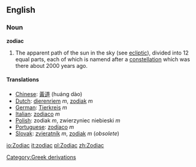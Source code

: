 ==English==

=== Noun ===
'''zodiac'''
# The apparent path of the sun in the sky (see [[ecliptic]]), divided into 12 equal parts, each of which is namend after a [[constellation]] which was there about 2000 years ago.

==== Translations ====
*[[Chinese]]: [[黃道]] (huáng dào)
*[[Dutch]]: [[dierenriem]] ''m'', [[zodiak]] ''m''
*[[German]]: [[Tierkreis]] ''m''
*[[Italian]]: [[zodiaco]] ''m''
*[[Polish]]: zodiak ''m'', zwierzyniec niebieski ''m''
*[[Portuguese]]: [[zodíaco]] ''m''
*[[Slovak]]: [[zvieratník]] ''m'', [[zodiak]] ''m'' (''obsolete'')

[[Category:Greek derivations]]

[[io:Zodiac]]
[[it:zodiac]]
[[pl:Zodiac]]
[[zh:Zodiac]]